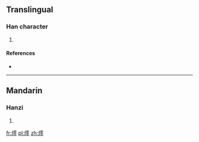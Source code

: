 ==Translingual==

===Han character===
{{Han char|rn=86|rad=火|as=13|sn=17|four=|canj=火一月戈 (FMBI)}}

# {{defn|Han|sort=火13}}

====References====
* {{Han ref|kx=0685.140|dkj=19483|hdz=32240.130|uh=71EF|ud=29167}}

----

==Mandarin==

===Hanzi===
{{cmn-hanzi|pin=[[líng]] ([[ling2]])|wg=ling<sup>2</sup>}}

# {{defn|lang=cmn|sort=火13}}

[[fr:燯]]
[[pl:燯]]
[[zh:燯]]
